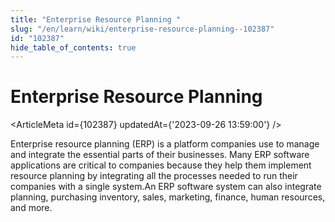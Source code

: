 ```yaml
---
title: "Enterprise Resource Planning "
slug: "/en/learn/wiki/enterprise-resource-planning--102387"
id: "102387"
hide_table_of_contents: true
---
```



# Enterprise Resource Planning 

<ArticleMeta id={102387} updatedAt={'2023-09-26 13:59:00'} />
<div className='border-solid border-b border-t-0 my-4 border-[var(--ifm-color-gray-300)]' />

Enterprise resource planning (ERP) is a platform companies use to manage and integrate the essential parts of their businesses. Many ERP software applications are critical to companies because they help them implement resource planning by integrating all the processes needed to run their companies with a single system.An ERP software system can also integrate planning, purchasing inventory, sales, marketing, finance, human resources, and more.
